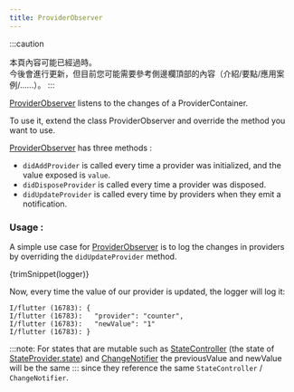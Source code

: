 ---
title: ProviderObserver
---


:::caution
<!---
The content of this page may be outdated.  
It will be updated in the future, but for now you may want to refer to the content
in the top of the sidebar instead (introduction/essentials/case-studies/...)
-->
本頁內容可能已經過時。  
今後會進行更新，但目前您可能需要參考側邊欄頂部的內容（介紹/要點/應用案例/......）。
:::

[ProviderObserver] listens to the changes of a ProviderContainer.

To use it, extend the class ProviderObserver and override the method you want to use.

[ProviderObserver] has three methods :

- `didAddProvider` is called every time a provider was initialized, and the value exposed is `value`.
- `didDisposeProvider` is called every time a provider was disposed.
- `didUpdateProvider` is called every time by providers when they emit a notification.

### Usage :

A simple use case for [ProviderObserver] is to log the changes in providers by overriding the `didUpdateProvider` method.

<CodeBlock>{trimSnippet(logger)}</CodeBlock>

Now, every time the value of our provider is updated, the logger will log it:

```
I/flutter (16783): {
I/flutter (16783):   "provider": "counter",
I/flutter (16783):   "newValue": "1"
I/flutter (16783): }
```

:::note:
For states that are mutable such as [StateController] (the state of [StateProvider.state]) and
[ChangeNotifier] the previousValue and newValue will be the same
:::
since they reference the same `StateController` / `ChangeNotifier`.

[providerobserver]: https://pub.dev/documentation/riverpod/latest/riverpod/ProviderObserver-class.html
[statecontroller]: https://pub.dev/documentation/riverpod/latest/riverpod/StateController-class.html
[stateprovider.state]: https://pub.dev/documentation/riverpod/latest/riverpod/StateProvider/state.html
[changenotifier]: https://api.flutter.dev/flutter/foundation/ChangeNotifier-class.html
